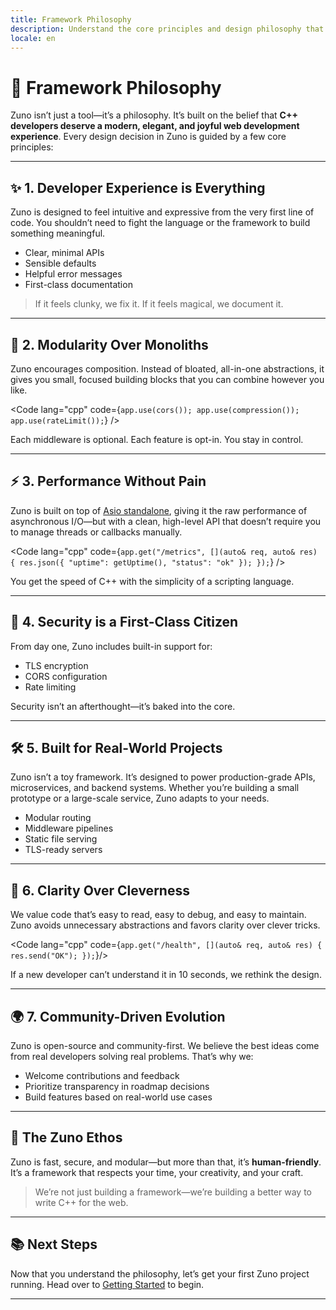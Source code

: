 ```yaml
---
title: Framework Philosophy
description: Understand the core principles and design philosophy that guide the development of Zuno.
locale: en
---
```


# 🧠 Framework Philosophy

Zuno isn’t just a tool—it’s a philosophy. It’s built on the belief that **C++ developers deserve a modern, elegant, and joyful web development experience**. Every design decision in Zuno is guided by a few core principles:

---

## ✨ 1. Developer Experience is Everything

Zuno is designed to feel intuitive and expressive from the very first line of code. You shouldn’t need to fight the language or the framework to build something meaningful.

- Clear, minimal APIs
- Sensible defaults
- Helpful error messages
- First-class documentation

> If it feels clunky, we fix it. If it feels magical, we document it.

---

## 🧱 2. Modularity Over Monoliths

Zuno encourages composition. Instead of bloated, all-in-one abstractions, it gives you small, focused building blocks that you can combine however you like.

<Code lang="cpp" code={`app.use(cors());
app.use(compression());
app.use(rateLimit());`} />

Each middleware is optional. Each feature is opt-in. You stay in control.

---

## ⚡ 3. Performance Without Pain

Zuno is built on top of [Asio standalone](https://think-async.com/Asio/), giving it the raw performance of asynchronous I/O—but with a clean, high-level API that doesn’t require you to manage threads or callbacks manually.

<Code lang="cpp" code={`app.get("/metrics", [](auto& req, auto& res) {
  res.json({ "uptime": getUptime(), "status": "ok" });
});`} />

You get the speed of C++ with the simplicity of a scripting language.

---

## 🔐 4. Security is a First-Class Citizen

From day one, Zuno includes built-in support for:

- TLS encryption
- CORS configuration
- Rate limiting

Security isn’t an afterthought—it’s baked into the core.

---

## 🛠️ 5. Built for Real-World Projects

Zuno isn’t a toy framework. It’s designed to power production-grade APIs, microservices, and backend systems. Whether you’re building a small prototype or a large-scale service, Zuno adapts to your needs.

- Modular routing
- Middleware pipelines
- Static file serving
- TLS-ready servers

---

## 🧭 6. Clarity Over Cleverness

We value code that’s easy to read, easy to debug, and easy to maintain. Zuno avoids unnecessary abstractions and favors clarity over clever tricks.

<Code lang="cpp" code={`app.get("/health", [](auto& req, auto& res) {
  res.send("OK");
});`}/>

If a new developer can’t understand it in 10 seconds, we rethink the design.

---

## 🌍 7. Community-Driven Evolution

Zuno is open-source and community-first. We believe the best ideas come from real developers solving real problems. That’s why we:

- Welcome contributions and feedback
- Prioritize transparency in roadmap decisions
- Build features based on real-world use cases

---

## 🦜 The Zuno Ethos

Zuno is fast, secure, and modular—but more than that, it’s **human-friendly**. It’s a framework that respects your time, your creativity, and your craft.

> We’re not just building a framework—we’re building a better way to write C++ for the web.

---

## 📚 Next Steps

Now that you understand the philosophy, let’s get your first Zuno project running. Head over to [Getting Started](/introduction/getting-started) to begin.

---
